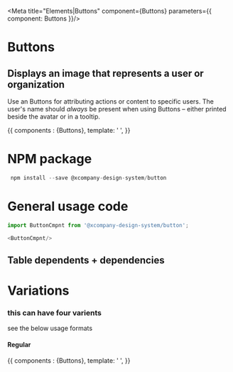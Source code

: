 

<Meta title="Elements|Buttons" component={Buttons} parameters={{ component: Buttons }}/>

# Buttons

## Displays an image that represents a user or organization

Use an Buttons for attributing actions or content to specific users. The user's name should _always_ be present when using Buttons – either printed beside the avatar or in a tooltip.

<Preview withToolbar>
  <Story name="standard" height="100px">
    {{
    components : {Buttons},
    template: ' <Buttons/>',
  }}
  </Story>
</Preview>

<Props of={Buttons} />

# NPM package 
```javascript
 npm install --save @xcompany-design-system/button
```

# General usage code

```javascript
import ButtonCmpnt from '@xcompany-design-system/button';

<ButtonCmpnt/>
```

## Table dependents + dependencies
<DependenciesTable titleDependencies='Dependencies' titleDependents='Dependents' of={Buttons} />



# Variations

### this can have four varients

see the below usage formats

#### Regular
<Story name="sizes" height="100px">
  {{
    components : {Buttons},
    template: ' <Buttons/>',
  }}
</Story>





